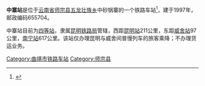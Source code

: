 {{noteTA
|1=zh-cn:始发车次; zh-hk:列車班次;
|2=zh-cn:车次; zh-hk:班次;
}}
{{Infobox China railway station 
|车站名称 = 中寨站
|eng_name = Zhongzhai Railway Station
|code =48959
|电报码 = ZZM<ref>{{cite book|author=铁道部电子计算技术中心, 铁道部运输局|title=铁路车站站名代码表：TMIS使用|publisher=中国铁道出版社|location=北京|year=1998|isbn=9787113030995|pages=116}}</ref>
|拼音码 = ZZH
|address = [[云南省|云南省]][[曲靖市|曲靖市]][[师宗县|师宗县]][[五龙乡|五龙乡]]曲祖村中砂锅寨
|归属 = [[昆明铁路局|昆明铁路局]]
|车站等级 = [[五等站|五等站]]
|线路 = [[南昆铁路|南昆铁路]]
}}
'''中寨站'''是位于[[云南省|云南省]][[师宗县|师宗县]][[五龙壮族乡|五龙壮族乡]]中砂锅寨的一个铁路车站<ref>{{Cite web |url=http://society.yunnan.cn/html/2010-05/06/content_1169632.htm |title=存档副本 |access-date=2013-05-19 |archive-date=2016-03-06 |archive-url=https://web.archive.org/web/20160306122929/http://society.yunnan.cn/html/2010-05/06/content_1169632.htm |dead-url=yes }}</ref>，建于1997年，邮政编码655704。

中寨站目前为[[四等站|四等站]]，隶属[[昆明铁路局|昆明铁路局]]管辖，西距[[昆明站|昆明站]]211公里，东距[[威舍站|威舍站]]97公里，[[南宁站|南宁站]]617公里。该站仅办理昆明与威舍间普慢列车的旅客乘降；不办理货运业务。


{{reflist}}

{{start rail box|中国铁路}}
{{s-inop|[[新安站_(南昆铁路)|新安站]]|[[昆明站|昆明]]方向}}
{{s-line|[[南昆铁路|南昆铁路]]}}
{{s-inop|[[羊者窝站|羊者窝站]]|[[南宁站|南宁]]方向}}
{{end box}}


{{南昆铁路}}
{{昆明铁路局}}
{{云南省铁路}}
[[Category:曲靖市铁路车站|Category:曲靖市铁路车站]]
[[Category:师宗县|Category:师宗县]]